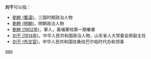 '''刘干'''可以指：
* [[劉幹_(蜀漢)|劉幹 (蜀漢)]]，三国时期政治人物
* [[劉幹_(明朝)|劉幹 (明朝)]]，明朝政治人物
* [[劉幹_(1902年)|劉幹 (1902年)]]，軍人，黃埔軍校第一期畢業
* [[刘干_(1914年)|刘干 (1914年)]]，中华人民共和国政治人物，山东省人大常委会原副主任
* [[刘干_(外交官)|刘干 (外交官)]]，中华人民共和国驻桑给巴尔临时代办和领事

{{disambig}}

[[Category:二字刘姓人名消歧义|gan]]